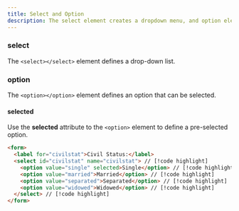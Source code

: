 ```yaml
---
title: Select and Option
description: The select element creates a dropdown menu, and option elements define the available choices.
---
```


### select

The `<select></select>` element defines a drop-down list.

### option

The `<option></option>` element defines an option that can be selected.

#### selected

Use the **selected** attribute to the `<option>` element to define a pre-selected option.

```html
<form>
  <label for="civilstat">Civil Status:</label>
  <select id="civilstat" name="civilstat"> // [!code highlight]
    <option value="single" selected>Single</option> // [!code highlight]
    <option value="married">Married</option> // [!code highlight]
    <option value="separated">Separated</option> // [!code highlight]
    <option value="widowed">Widowed</option> // [!code highlight]
  </select> // [!code highlight]
</form>
```
